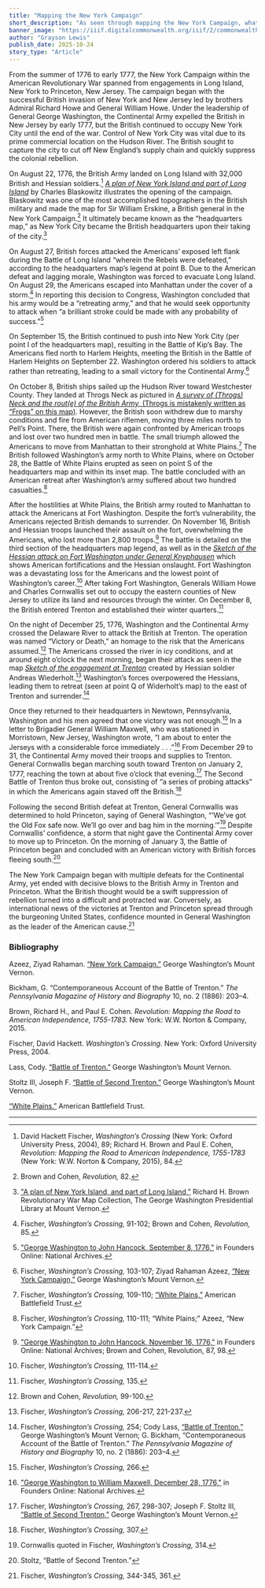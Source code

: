 ```yaml
---
title: "Mapping the New York Campaign"
short_description: "As seen through mapping the New York Campaign, what the British thought would be a swift suppression of rebellion turned into a difficult and protracted war."
banner_image: "https://iiif.digitalcommonwealth.org/iiif/2/commonwealth:z603vw05v/7612,4589,4017,3632/full/0/default.jpg"
author: "Grayson Lewis"
publish_date: 2025-10-24
story_type: "Article"
---
```


From the summer of 1776 to early 1777, the New York Campaign within the American Revolutionary War spanned from engagements in Long Island, New York to Princeton, New Jersey. The campaign began with the successful British invasion of New York and New Jersey led by brothers Admiral Richard Howe and General William Howe. Under the leadership of General George Washington, the Continental Army expelled the British in New Jersey by early 1777, but the British continued to occupy New York City until the end of the war. Control of New York City was vital due to its prime commercial location on the Hudson River. The British sought to capture the city to cut off New England’s supply chain and quickly suppress the colonial rebellion. 

On August 22, 1776, the British Army landed on Long Island with 32,000 British and Hessian soldiers.[^1] [*A plan of New York Island and part of Long Island*](https://www.argomaps.org/maps/commonwealth:z603vw04k/) by Charles Blaskowitz illustrates the opening of the campaign. Blaskowitz was one of the most accomplished topographers in the British military and made the map for Sir William Erskine, a British general in the New York Campaign.[^2]  It ultimately became known as the “headquarters map,” as New York City became the British headquarters upon their taking of the city.[^3]

<InlineMapViewer identifier="commonwealth__z603vw04k" />

On August 27, British forces attacked the Americans’ exposed left flank during the Battle of Long Island “wherein the Rebels were defeated,” according to the headquarters map’s legend at point B. Due to the American defeat and lagging morale, Washington was forced to evacuate Long Island. On August 29, the Americans escaped into Manhattan under the cover of a storm.[^4]  In reporting this decision to Congress, Washington concluded that his army would be a “retreating army,” and that he would seek opportunity to attack when “a brilliant stroke could be made with any probability of success.”[^5] 

On September 15, the British continued to push into New York City (per point I of the headquarters map), resulting in the Battle of Kip’s Bay. The Americans fled north to Harlem Heights, meeting the British in the Battle of Harlem Heights on September 22. Washington ordered his soldiers to attack rather than retreating, leading to a small victory for the Continental Army.[^6]  

On October 8, British ships sailed up the Hudson River toward Westchester County. They landed at Throgs Neck as pictured in [*A survey of (Throgs) Neck and the rout(e) of the British Army,* (Throgs is mistakenly written as “Frogs” on this map)](https://www.argomaps.org/maps/commonwealth:q524n859f/). However, the British soon withdrew due to marshy conditions and fire from American riflemen, moving three miles north to Pell’s Point. There, the British were again confronted by American troops and lost over two hundred men in battle. The small triumph allowed the Americans to move from Manhattan to their stronghold at White Plains.[^7]  The British followed Washington’s army north to White Plains, where on October 28, the Battle of White Plains erupted as seen on point S of the headquarters map and within its inset map. The battle concluded with an American retreat after Washington’s army suffered about two hundred casualties.[^8]

<InlineMapViewer identifier="commonwealth__q524n859f" />

After the hostilities at White Plains, the British army routed to Manhattan to attack the Americans at Fort Washington. Despite the fort’s vulnerability, the Americans rejected British demands to surrender. On November 16, British and Hessian troops launched their assault on the fort, overwhelming the Americans, who lost more than 2,800 troops.[^9]  The battle is detailed on the third section of the headquarters map legend, as well as in the [*Sketch of the Hessian attack on Fort Washington under General Knyphausen*](https://www.argomaps.org/maps/commonwealth:q524n877c/) which shows American fortifications and the Hessian onslaught. Fort Washington was a devastating loss for the Americans and the lowest point of Washington’s career.[^10] After taking Fort Washington, Generals William Howe and Charles Cornwallis set out to occupy the eastern counties of New Jersey to utilize its land and resources through the winter. On December 8, the British entered Trenton and established their winter quarters.[^11] 

<InlineMapViewer identifier="commonwealth__q524n877c" />

On the night of December 25, 1776, Washington and the Continental Army crossed the Delaware River to attack the British at Trenton. The operation was named “Victory or Death,” an homage to the risk that the Americans assumed.[^12]  The Americans crossed the river in icy conditions, and at around eight o’clock the next morning, began their attack as seen in the map [*Sketch of the engagement at Trenton*](https://www.argomaps.org/maps/commonwealth:q524n989c/) created by Hessian soldier Andreas Wiederholt.[^13] Washington’s forces overpowered the Hessians, leading them to retreat (seen at point Q of Widerholt’s map) to the east of Trenton and surrender.[^14]  

<InlineMapViewer identifier="commonwealth__q524n989c" />

Once they returned to their headquarters in Newtown, Pennsylvania, Washington and his men agreed that one victory was not enough.[^15]  In a letter to Brigadier General William Maxwell, who was stationed in Morristown, New Jersey, Washington wrote, “I am about to enter the Jerseys with a considerable force immediately . . .”[^16]  From December 29 to 31, the Continental Army moved their troops and supplies to Trenton. General Cornwallis began marching south toward Trenton on January 2, 1777, reaching the town at about five o’clock that evening.[^17]  The Second Battle of Trenton thus broke out, consisting of “a series of probing attacks” in which the Americans again staved off the British.[^18] 

Following the second British defeat at Trenton, General Cornwallis was determined to hold Princeton, saying of General Washington, “‘We’ve got the Old Fox safe now. We’ll go over and bag him in the morning.’”[^19]  Despite Cornwallis’ confidence, a storm that night gave the Continental Army cover to move up to Princeton. On the morning of January 3, the Battle of Princeton began and concluded with an American victory with British forces fleeing south.[^20] 

The New York Campaign began with multiple defeats for the Continental Army, yet ended with decisive blows to the British Army in Trenton and Princeton. What the British thought would be a swift suppression of rebellion turned into a difficult and protracted war. Conversely, as international news of the victories at Trenton and Princeton spread through the burgeoning United States, confidence mounted in General Washington as the leader of the American cause.[^21]  

[^1]: David Hackett Fischer, *Washington’s Crossing* (New York: Oxford University Press, 2004), 89; Richard H. Brown and Paul E. Cohen, *Revolution: Mapping the Road to American Independence, 1755-1783* (New York: W.W. Norton & Company, 2015), 84.

[^2]: Brown and Cohen, *Revolution,* 82.

[^3]: ["A plan of New York Island, and part of Long Island,”](https://catalog.mountvernon.org/digital/collection/p16829coll42/id/287) Richard H. Brown Revolutionary War Map Collection, The George Washington Presidential Library at Mount Vernon.

[^4]: Fischer, *Washington’s Crossing,* 91-102; Brown and Cohen, *Revolution,* 85.

[^5]: ["George Washington to John Hancock, September 8, 1776,"](https://founders.archives.gov/documents/Washington/03-06-02-0203) in Founders Online: National Archives.

[^6]:   Fischer, *Washington’s Crossing,* 103-107; Ziyad Rahaman Azeez, [“New York Campaign,”](https://www.mountvernon.org/library/digitalhistory/digital-encyclopedia/article/new-york-campaign) George Washington’s Mount Vernon.

[^7]: Fischer, *Washington’s Crossing,* 109-110; [“White Plains,”](https://www.battlefields.org/learn/revolutionary-war/battles/white-plains) American Battlefield Trust.

[^8]: Fischer, *Washington’s Crossing,* 110-111; “White Plains;” Azeez, “New York Campaign.”

[^9]: ["George Washington to John Hancock, November 16, 1776,"](https://founders.archives.gov/documents/Washington/03-07-02-0118) in Founders Online: National Archives; Brown and Cohen, Revolution, 87, 98.

[^10]: Fischer, *Washington’s Crossing,* 111-114.

[^11]: Fischer, *Washington’s Crossing,* 135.

[^12]: Brown and Cohen, *Revolution,* 99-100.

[^13]: Fischer, *Washington’s Crossing,* 206-217, 221-237.

[^14]: Fischer, *Washington’s Crossing,* 254; Cody Lass, [“Battle of Trenton,”](https://www.mountvernon.org/library/digitalhistory/digital-encyclopedia/article/battle-of-trenton) George Washington’s Mount Vernon; G. Bickham, “Contemporaneous Account of the Battle of Trenton.” *The Pennsylvania Magazine of History and Biography* 10, no. 2 (1886): 203–4.

[^15]: Fischer, *Washington’s Crossing,* 266.

[^16]: ["George Washington to William Maxwell, December 28, 1776,"](https://founders.archives.gov/documents/Washington/03-07-02-0367) in Founders Online: National Archives.

[^17]: Fischer, *Washington’s Crossing,* 267, 298-307; Joseph F. Stoltz III, [“Battle of Second Trenton,”](https://www.mountvernon.org/library/digitalhistory/digital-encyclopedia/article/battle-of-second-trenton) George Washington’s Mount Vernon.

[^18]: Fischer, *Washington’s Crossing,* 307.

[^19]: Cornwallis quoted in Fischer, *Washington’s Crossing,* 314.

[^20]: Stoltz, “Battle of Second Trenton.”

[^21]: Fischer, *Washington’s Crossing,* 344-345, 361.

### Bibliography 

Azeez, Ziyad Rahaman. [“New York Campaign.”](https://www.mountvernon.org/library/digitalhistory/digital-encyclopedia/article/new-york-campaign) George Washington’s Mount Vernon. 

Bickham, G. “Contemporaneous Account of the Battle of Trenton.” *The Pennsylvania Magazine of History and Biography* 10, no. 2 (1886): 203–4. 

Brown, Richard H., and Paul E. Cohen. *Revolution: Mapping the Road to American Independence, 1755-1783.* New York: W.W. Norton & Company, 2015.

Fischer, David Hackett. *Washington’s Crossing.* New York: Oxford University Press, 2004.

Lass, Cody. [“Battle of Trenton.”](https://www.mountvernon.org/library/digitalhistory/digital-encyclopedia/article/battle-of-trenton) George Washington’s Mount Vernon.

Stoltz III, Joseph F. [“Battle of Second Trenton.”]( https://www.mountvernon.org/library/digitalhistory/digital-encyclopedia/article/battle-of-second-trenton) George Washington’s Mount Vernon.

[“White Plains.”](https://www.battlefields.org/learn/revolutionary-war/battles/white-plains) American Battlefield Trust.

***
